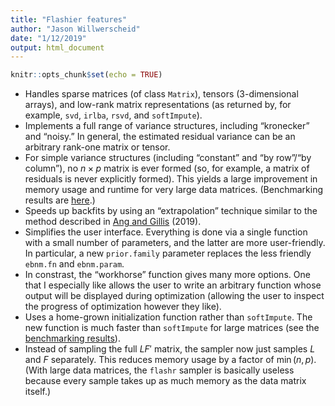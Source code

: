 ```yaml
---
title: "Flashier features"
author: "Jason Willwerscheid"
date: "1/12/2019"
output: html_document
---
```


```r
knitr::opts_chunk$set(echo = TRUE)
```


* Handles sparse matrices (of class `Matrix`), tensors (3-dimensional arrays), and low-rank matrix representations (as returned by, for example, `svd`, `irlba`, `rsvd`, and `softImpute`). 
* Implements a full range of variance structures, including “kronecker” and “noisy.” In general, the estimated residual variance can be an arbitrary rank-one matrix or tensor.
* For simple variance structures (including “constant” and “by row”/“by column”), no $n \times p$ matrix is ever formed (so, for example, a matrix of residuals is never explicitly formed). This yields a large improvement in memory usage and runtime for very large data matrices. (Benchmarking results are [here](flashier_bench.html).)
* Speeds up backfits by using an "extrapolation" technique similar to the method described in [Ang and Gillis](https://www.mitpressjournals.org/doi/full/10.1162/neco_a_01157) (2019).
* Simplifies the user interface. Everything is done via a single function with a small number of parameters, and the latter are more user-friendly. In particular, a new `prior.family` parameter replaces the less friendly `ebnm.fn` and `ebnm.param`.
* In constrast, the “workhorse” function gives many more options. One that I especially like allows the user to write an arbitrary function whose output will be displayed during optimization (allowing the user to inspect the progress of optimization however they like).
* Uses a home-grown initialization function rather than `softImpute`. The new function is much faster than `softImpute` for large matrices (see the [benchmarking results](flashier_bench.html)).
* Instead of sampling the full $LF'$ matrix, the sampler now just samples $L$ and $F$ separately. This reduces memory usage by a factor of $\min(n, p)$. (With large data matrices, the `flashr` sampler is basically useless because every sample takes up as much memory as the data matrix itself.)
